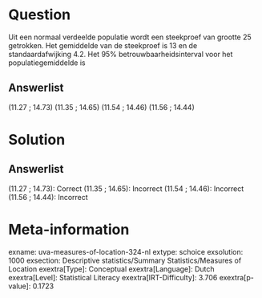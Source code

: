 Question
========

Uit een normaal verdeelde populatie wordt een steekproef van grootte 25
getrokken. Het gemiddelde van de steekproef is 13 en de
standaardafwijking 4.2. Het 95% betrouwbaarheidsinterval voor het
populatiegemiddelde is

Answerlist
----------

(11.27 ; 14.73)
(11.35 ; 14.65)
(11.54 ; 14.46)
(11.56 ; 14.44)

Solution
========

Answerlist
----------

(11.27 ; 14.73): Correct
(11.35 ; 14.65): Incorrect
(11.54 ; 14.46): Incorrect
(11.56 ; 14.44): Incorrect

Meta-information
================
exname: uva-measures-of-location-324-nl
extype: schoice
exsolution: 1000
exsection: Descriptive statistics/Summary Statistics/Measures of Location
exextra[Type]: Conceptual
exextra[Language]: Dutch
exextra[Level]: Statistical Literacy
exextra[IRT-Difficulty]: 3.706
exextra[p-value]: 0.1723
